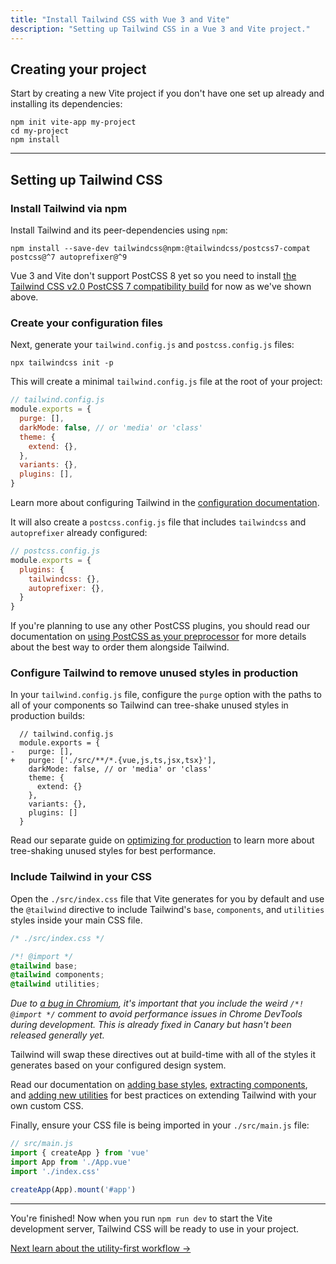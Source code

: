 ```yaml
---
title: "Install Tailwind CSS with Vue 3 and Vite"
description: "Setting up Tailwind CSS in a Vue 3 and Vite project."
---
```


## Creating your project

Start by creating a new Vite project if you don't have one set up already and installing its dependencies:

```shell
npm init vite-app my-project
cd my-project
npm install
```

---

## Setting up Tailwind CSS

### Install Tailwind via npm

Install Tailwind and its peer-dependencies using `npm`:

```shell
npm install --save-dev tailwindcss@npm:@tailwindcss/postcss7-compat postcss@^7 autoprefixer@^9
```

Vue 3 and Vite don't support PostCSS 8 yet so you need to install [the Tailwind CSS v2.0 PostCSS 7 compatibility build](/docs/installation#post-css-7-compatibility-build) for now as we've shown above.

### Create your configuration files

Next, generate your `tailwind.config.js` and `postcss.config.js` files:

```shell
npx tailwindcss init -p
```

This will create a minimal `tailwind.config.js` file at the root of your project:

```js
// tailwind.config.js
module.exports = {
  purge: [],
  darkMode: false, // or 'media' or 'class'
  theme: {
    extend: {},
  },
  variants: {},
  plugins: [],
}
```

Learn more about configuring Tailwind in the [configuration documentation](/docs/configuration).

It will also create a `postcss.config.js` file that includes `tailwindcss` and `autoprefixer` already configured:

```js
// postcss.config.js
module.exports = {
  plugins: {
    tailwindcss: {},
    autoprefixer: {},
  }
}
```

If you're planning to use any other PostCSS plugins, you should read our documentation on [using PostCSS as your preprocessor](/docs/using-with-preprocessors) for more details about the best way to order them alongside Tailwind.

### Configure Tailwind to remove unused styles in production

In your `tailwind.config.js` file, configure the `purge` option with the paths to all of your components so Tailwind can tree-shake unused styles in production builds:

```diff-js
  // tailwind.config.js
  module.exports = {
-   purge: [],
+   purge: ['./src/**/*.{vue,js,ts,jsx,tsx}'],
    darkMode: false, // or 'media' or 'class'
    theme: {
      extend: {}
    },
    variants: {},
    plugins: []
  }
```

Read our separate guide on [optimizing for production](/docs/optimizing-for-production) to learn more about tree-shaking unused styles for best performance.

### Include Tailwind in your CSS

Open the `./src/index.css` file that Vite generates for you by default and use the `@tailwind` directive to include Tailwind's `base`, `components`, and `utilities` styles inside your main CSS file.

```css
/* ./src/index.css */

/*! @import */
@tailwind base;
@tailwind components;
@tailwind utilities;
```

<p><em>Due to <a href="https://bugs.chromium.org/p/chromium/issues/detail?id=1131113">a bug in Chromium</a>, it's important that you include the weird <code>/*! @import */</code> comment to avoid performance issues in Chrome DevTools during development. This is already fixed in Canary but hasn't been released generally yet.</em></p>

Tailwind will swap these directives out at build-time with all of the styles it generates based on your configured design system.

Read our documentation on [adding base styles](/docs/adding-base-styles), [extracting components](/docs/extracting-components), and [adding new utilities](/docs/adding-new-utilities) for best practices on extending Tailwind with your own custom CSS.

Finally, ensure your CSS file is being imported in your `./src/main.js` file:

```js
// src/main.js
import { createApp } from 'vue'
import App from './App.vue'
import './index.css'

createApp(App).mount('#app')
```

---

You're finished! Now when you run `npm run dev` to start the Vite development server, Tailwind CSS will be ready to use in your project.

[Next learn about the utility-first workflow &rarr;](/docs/utility-first)
